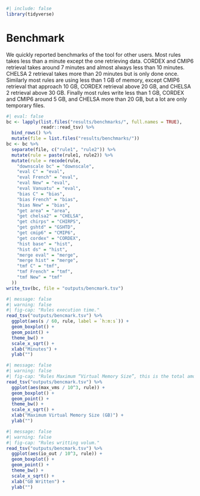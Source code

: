 ```r
#| include: false
library(tidyverse)
```

# Benchmark {.unnumbered}

We quickly reported benchmarks of the tool for other users. Most rules takes less than a minute except the one retrieving data. CORDEX and CMIP6 retrieval takes around 7 minutes and almost always less than 10 minutes. CHELSA 2 retrieval takes more than 20 minutes but is only done once. Similarly most rules are using less than 1 GB of memory, except CMIP6 retrieval that approach 10 GB, CORDEX retrieval above 20 GB, and CHELSA 2 retrieval above 30 GB. Finally most rules write less than 1 GB, CORDEX and CMIP6 around 5 GB, and CHELSA more than 20 GB, but a lot are only temporary files.

```r
#| eval: false
bc <- lapply(list.files("results/benchmarks/", full.names = TRUE),
             readr::read_tsv) %>%
  bind_rows() %>%
  mutate(file = list.files("results/benchmarks/"))
bc <- bc %>%
  separate(file, c("rule1", "rule2")) %>%
  mutate(rule = paste(rule1, rule2)) %>%
  mutate(rule = recode(rule,
    "downscale bc" = "downscale",
    "eval C" = "eval",
    "eval French" = "eval",
    "eval New" = "eval",
    "eval Vanuatu" = "eval",
    "bias C" = "bias",
    "bias French" = "bias",
    "bias New" = "bias",
    "get area" = "area",
    "get chelsa2" = "CHELSA",
    "get chirps" = "CHIRPS",
    "get gshtd" = "GSHTD",
    "get cmip6" = "CMIP6",
    "get cordex" = "CORDEX",
    "hist base" = "hist",
    "hist ds" = "hist",
    "merge eval" = "merge",
    "merge hist" = "merge",
    "tmf C" = "tmf",
    "tmf French" = "tmf",
    "tmf New" = "tmf"
  ))
write_tsv(bc, file = "outputs/bencmark.tsv")
```

```r
#| message: false
#| warning: false
#| fig-cap: "Rules execution time."
read_tsv("outputs/bencmark.tsv") %>%
  ggplot(aes(s / 60, rule, label = `h:m:s`)) +
  geom_boxplot() +
  geom_point() +
  theme_bw() +
  scale_x_sqrt() +
  xlab("Minutes") +
  ylab("")
```

```r
#| message: false
#| warning: false
#| fig-cap: "Rules Maximum “Virtual Memory Size”, this is the total amount of virtual memory used by the process." #nolint
read_tsv("outputs/bencmark.tsv") %>%
  ggplot(aes(max_vms / 10^3, rule)) +
  geom_boxplot() +
  geom_point() +
  theme_bw() +
  scale_x_sqrt() +
  xlab("Maximum Virtual Memory Size (GB)") +
  ylab("")
```

```r
#| message: false
#| warning: false
#| fig-cap: "Rules writting volum."
read_tsv("outputs/bencmark.tsv") %>%
  ggplot(aes(io_out / 10^3, rule)) +
  geom_boxplot() +
  geom_point() +
  theme_bw() +
  scale_x_sqrt() +
  xlab("GB Written") +
  ylab("")
```
